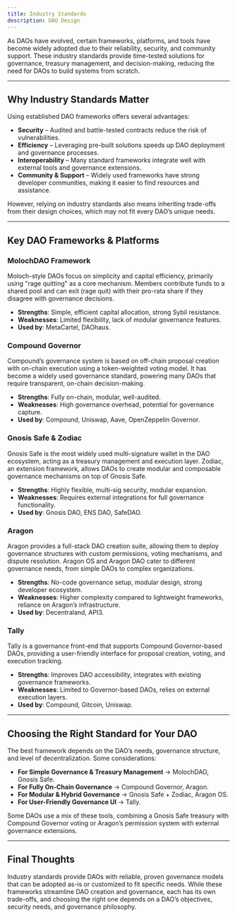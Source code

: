 ```yaml
---
title: Industry Standards
description: DAO Design
---
```


As DAOs have evolved, certain frameworks, platforms, and tools have become widely adopted due to their reliability, security, and community support. These industry standards provide time-tested solutions for governance, treasury management, and decision-making, reducing the need for DAOs to build systems from scratch.  

---

## Why Industry Standards Matter  

Using established DAO frameworks offers several advantages:  

- **Security** – Audited and battle-tested contracts reduce the risk of vulnerabilities.  
- **Efficiency** – Leveraging pre-built solutions speeds up DAO deployment and governance processes.  
- **Interoperability** – Many standard frameworks integrate well with external tools and governance extensions.  
- **Community & Support** – Widely used frameworks have strong developer communities, making it easier to find resources and assistance.  

However, relying on industry standards also means inheriting trade-offs from their design choices, which may not fit every DAO’s unique needs.  

---

## Key DAO Frameworks & Platforms  

### MolochDAO Framework  

Moloch-style DAOs focus on simplicity and capital efficiency, primarily using "rage quitting" as a core mechanism. Members contribute funds to a shared pool and can exit (rage quit) with their pro-rata share if they disagree with governance decisions.  

- **Strengths**: Simple, efficient capital allocation, strong Sybil resistance.  
- **Weaknesses**: Limited flexibility, lack of modular governance features.  
- **Used by**: MetaCartel, DAOhaus.  

### Compound Governor  

Compound’s governance system is based on off-chain proposal creation with on-chain execution using a token-weighted voting model. It has become a widely used governance standard, powering many DAOs that require transparent, on-chain decision-making.  

- **Strengths**: Fully on-chain, modular, well-audited.  
- **Weaknesses**: High governance overhead, potential for governance capture.  
- **Used by**: Compound, Uniswap, Aave, OpenZeppelin Governor.  

### Gnosis Safe & Zodiac  

Gnosis Safe is the most widely used multi-signature wallet in the DAO ecosystem, acting as a treasury management and execution layer. Zodiac, an extension framework, allows DAOs to create modular and composable governance mechanisms on top of Gnosis Safe.  

- **Strengths**: Highly flexible, multi-sig security, modular expansion.  
- **Weaknesses**: Requires external integrations for full governance functionality.  
- **Used by**: Gnosis DAO, ENS DAO, SafeDAO.  

### Aragon  

Aragon provides a full-stack DAO creation suite, allowing them to deploy governance structures with custom permissions, voting mechanisms, and dispute resolution. Aragon OS and Aragon DAO cater to different governance needs, from simple DAOs to complex organizations.  

- **Strengths**: No-code governance setup, modular design, strong developer ecosystem.  
- **Weaknesses**: Higher complexity compared to lightweight frameworks, reliance on Aragon’s infrastructure.  
- **Used by**: Decentraland, API3.  

### Tally  

Tally is a governance front-end that supports Compound Governor-based DAOs, providing a user-friendly interface for proposal creation, voting, and execution tracking.  

- **Strengths**: Improves DAO accessibility, integrates with existing governance frameworks.  
- **Weaknesses**: Limited to Governor-based DAOs, relies on external execution layers.  
- **Used by**: Compound, Gitcoin, Uniswap.  

---

## Choosing the Right Standard for Your DAO  

The best framework depends on the DAO’s needs, governance structure, and level of decentralization. Some considerations:  

- **For Simple Governance & Treasury Management** → MolochDAO, Gnosis Safe.  
- **For Fully On-Chain Governance** → Compound Governor, Aragon.  
- **For Modular & Hybrid Governance** → Gnosis Safe + Zodiac, Aragon OS.  
- **For User-Friendly Governance UI** → Tally.  

Some DAOs use a mix of these tools, combining a Gnosis Safe treasury with Compound Governor voting or Aragon’s permission system with external governance extensions.  

---

## Final Thoughts  

Industry standards provide DAOs with reliable, proven governance models that can be adopted as-is or customized to fit specific needs. While these frameworks streamline DAO creation and governance, each has its own trade-offs, and choosing the right one depends on a DAO’s objectives, security needs, and governance philosophy.  

